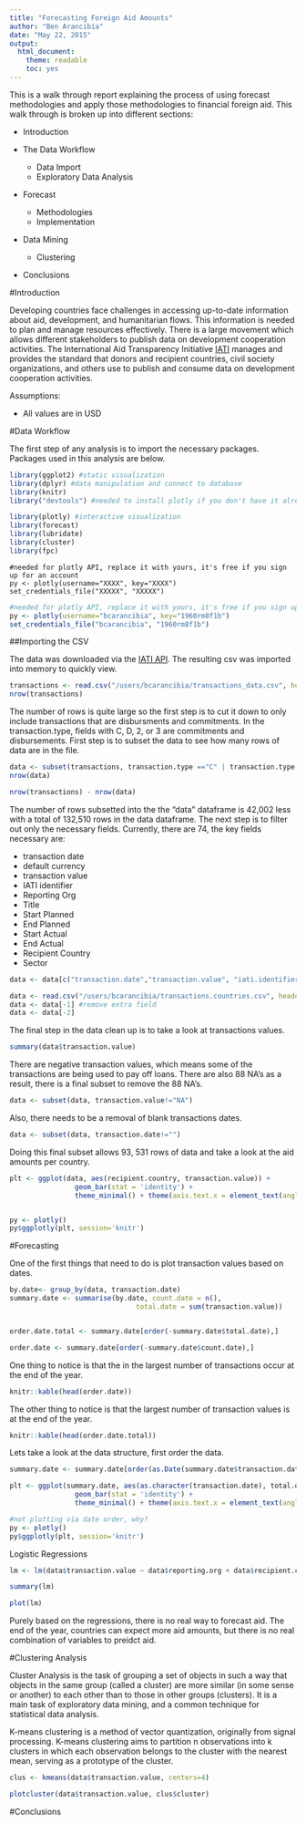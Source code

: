```yaml
---
title: "Forecasting Foreign Aid Amounts"
author: "Ben Arancibia"
date: "May 22, 2015"
output:
  html_document:
    theme: readable
    toc: yes
---
```


This is a walk through report explaining the process of using forecast methodologies and apply those methodologies to financial foreign aid. This walk through is broken up into different sections:

* Introduction

* The Data Workflow
    + Data Import
    + Exploratory Data Analysis

* Forecast
    + Methodologies
    + Implementation

* Data Mining 
    + Clustering

* Conclusions

#Introduction

Developing countries face challenges in accessing up-to-date information about aid, development, and humanitarian flows. This information is needed to plan and manage resources effectively. There is a large movement which allows different stakeholders to publish data on development cooperation activities. The International Aid Transparency Initiative [IATI](http://www.aidtransparency.net/) manages and provides the standard that donors and recipient countries, civil society organizations, and others use to publish and consume data on development cooperation activities.

Assumptions:

* All values are in USD

#Data Workflow

The first step of any analysis is to import the necessary packages. Packages used in this analysis are below.

```r
library(ggplot2) #static visualization
library(dplyr) #data manipulation and connect to database
library(knitr)
library("devtools") #needed to install plotly if you don't have it already

library(plotly) #interactive visualization
library(forecast)
library(lubridate)
library(cluster)
library(fpc)
```

```
#needed for plotly API, replace it with yours, it's free if you sign up for an account
py <- plotly(username="XXXX", key="XXXX")
set_credentials_file("XXXXX", "XXXXX") 
```

```r
#needed for plotly API, replace it with yours, it's free if you sign up for an account
py <- plotly(username="bcarancibia", key="1960rm8f1b")
set_credentials_file("bcarancibia", "1960rm8f1b") 
```
##Importing the CSV

The data was downloaded via the [IATI API](datastore.iatistandard.org/api/1/access/transaction.csv?recipient-country=BF%7CBI%7CTD%7CCD%7CCI%7CET%7CGM%7CGW%7CHT%7CHN%7CKG%7CLA%7CMG%7CMD%7CNP%7CSS%7CTL%7CUG&stream=True). The resulting csv was imported into memory to quickly view.

```r
transactions <- read.csv("/users/bcarancibia/transactions_data.csv", header=TRUE)
nrow(transactions)
```

The number of rows is quite large so the first step is to cut it down to only include transactions that are disbursments and commitments. In the transaction.type, fields with C, D, 2, or 3 are commitments and disbursements. First step is to subset the data to see how many rows of data are in the file.

```r
data <- subset(transactions, transaction.type =="C" | transaction.type =="D" | transaction.type ==2 | transaction.type == 3)
nrow(data)

nrow(transactions) - nrow(data)
```

The number of rows subsetted into the the "data" dataframe is 42,002 less with a total of 132,510 rows in the data dataframe. The next step is to filter out only the necessary fields. Currently, there are 74, the key fields necessary are:

* transaction date
* default currency
* transaction value
* IATI identifier
* Reporting Org
* Title
* Start Planned
* End Planned
* Start Actual
* End Actual
* Recipient Country
* Sector

```r
data <- data[c("transaction.date","transaction.value", "iati.identifier", "reporting.org", "title", "start.planned", "end.planned", "start.actual", "end.actual", "recipient.country", "sector")]
```

```r
data <- read.csv("/users/bcarancibia/transactions.countries.csv", header=TRUE, stringsAsFactors=FALSE)
data <- data[-1] #remove extra field
data <- data[-2]
```

The final step in the data clean up is to take a look at transactions values.

```r
summary(data$transaction.value)
```

There are negative transaction values, which means some of the transactions are being used to pay off loans. There are also 88 NA's as a result, there is a final subset to remove the 88 NA's.  

```r
data <- subset(data, transaction.value!="NA")
```

Also, there needs to be a removal of blank transactions dates.

```r
data <- subset(data, transaction.date!="")
```

Doing this final subset allows 93, 531 rows of data and take a look at the aid amounts per country.

```r

plt <- ggplot(data, aes(recipient.country, transaction.value)) + 
                geom_bar(stat = 'identity') +
                theme_minimal() + theme(axis.text.x = element_text(angle = 45, hjust = 1))


py <- plotly()
py$ggplotly(plt, session='knitr')

```



#Forecasting

One of the first things that need to do is plot transaction values based on dates.

```r
by.date<- group_by(data, transaction.date)
summary.date <- summarise(by.date, count.date = n(), 
                               total.date = sum(transaction.value))


order.date.total <- summary.date[order(-summary.date$total.date),]

order.date <- summary.date[order(-summary.date$count.date),]
```

One thing to notice is that the in the largest number of transactions occur at the end of the year.

```r
knitr::kable(head(order.date))
```

The other thing to notice is that the largest number of transaction values is at the end of the year.
```r
knitr::kable(head(order.date.total))
```

Lets take a look at the data structure, first order the data.
```r


summary.date <- summary.date[order(as.Date(summary.date$transaction.date, format="%m/%d/%Y")),]

plt <- ggplot(summary.date, aes(as.character(transaction.date), total.date)) + 
                geom_bar(stat = 'identity') +
                theme_minimal() + theme(axis.text.x = element_text(angle = 45, hjust = 1))

#not plotting via date order, why?
py <- plotly()
py$ggplotly(plt, session='knitr')

```

Logistic Regressions

```r
lm <- lm(data$transaction.value ~ data$reporting.org + data$recipient.country, data=data)

summary(lm)

plot(lm)
```

Purely based on the regressions, there is no real way to forecast aid. The end of the year, countries can expect more aid amounts, but there is no real combination of variables to preidct aid. 

#Clustering Analysis

Cluster Analysis is the task of grouping a set of objects in such a way that objects in the same group (called a cluster) are more similar (in some sense or another) to each other than to those in other groups (clusters). It is a main task of exploratory data mining, and a common technique for statistical data analysis.

K-means clustering is a method of vector quantization, originally from signal processing. K-means clustering aims to partition n observations into k clusters in which each observation belongs to the cluster with the nearest mean, serving as a prototype of the cluster. 

```r
clus <- kmeans(data$transaction.value, centers=4)

plotcluster(data$transaction.value, clus$cluster)
```

#Conclusions
